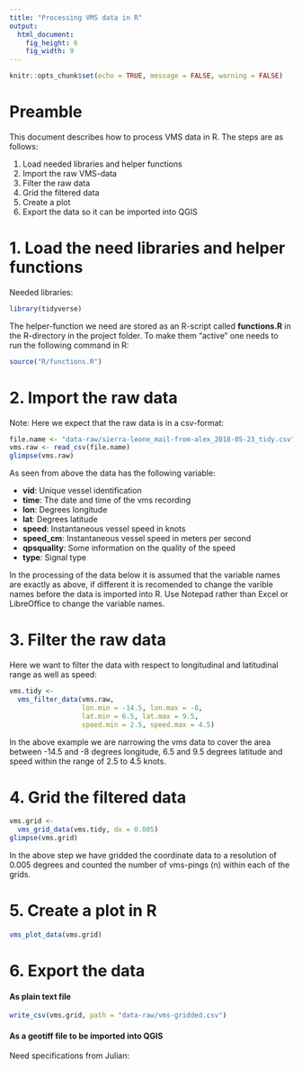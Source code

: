 ```yaml
---
title: "Processing VMS data in R"
output: 
  html_document: 
    fig_height: 6
    fig_width: 9
---
```


```r
knitr::opts_chunk$set(echo = TRUE, message = FALSE, warning = FALSE)
```

# Preamble

This document describes how to process VMS data in R. The steps are as follows:

1. Load needed libraries and helper functions
2. Import the raw VMS-data
3. Filter the raw data
4. Grid the filtered data
5. Create a plot
6. Export the data so it can be imported into QGIS

# 1. Load the need libraries and helper functions

Needed libraries:
```r
library(tidyverse)
```

The helper-function we need are stored as an R-script called **functions.R** in the R-directory in the project folder. To make them "active" one needs to run the following command in R:
```r
source("R/functions.R")
```

# 2. Import the raw data

Note: Here we expect that the raw data is in a csv-format:

```r
file.name <- "data-raw/sierra-leone_mail-from-alex_2018-05-23_tidy.csv"
vms.raw <- read_csv(file.name)
glimpse(vms.raw)
```

As seen from above the data has the following variable:

* **vid**: Unique vessel identification
* **time**: The date and time of the vms recording
* **lon**: Degrees longitude
* **lat**: Degrees latitude
* **speed**: Instantaneous vessel speed in knots
* **speed_cm**: Instantaneous vessel speed in meters per second
* **qpsquality**: Some information on the quality of the speed
* **type**: Signal type

In the processing of the data below it is assumed that the variable names are exactly as above, if different it is recomended to change the varible names before the data is imported into R. Use Notepad rather than Excel or LibreOffice to change the variable names.

# 3. Filter the raw data

Here we want to filter the data with respect to longitudinal and latitudinal range as well as speed:

```r
vms.tidy <-
  vms_filter_data(vms.raw,
                  lon.min = -14.5, lon.max = -8,
                  lat.min = 6.5, lat.max = 9.5,
                  speed.min = 2.5, speed.max = 4.5)
```

In the above example we are narrowing the vms data to cover the area between -14.5 and -8 degrees longitude, 6.5 and 9.5 degrees latitude and speed within the range of 2.5 to 4.5 knots.

# 4. Grid the filtered data

```r
vms.grid <-
  vms_grid_data(vms.tidy, dx = 0.005)
glimpse(vms.grid)
```

In the above step we have gridded the coordinate data to a resolution of 0.005 degrees and counted the number of vms-pings (n) within each of the grids.

# 5. Create a plot in R

```r
vms_plot_data(vms.grid)
```

# 6. Export the data

#### As plain text file

```r
write_csv(vms.grid, path = "data-raw/vms-gridded.csv")
```

#### As a geotiff file to be imported into QGIS

Need specifications from Julian:
```r

```

